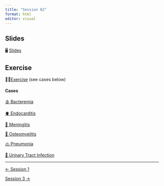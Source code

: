 ```yaml
---
title: "Session 02"
format: html
editor: visual
---
```


::: callout-important
:::

## Slides

🖥️ [Slides](slides.qmd)

## Exercise
💪🏻[Exercise](exercise.qmd) (see cases below)

::: {style="font-size: 0.875em;"}
:::

#### Cases
:::::: grid
::: {.g-col-md-4 .g-col-12}

[🩸 Bacteremia](cases/bacteremia/index.qmd){.btn .btn-outline-primary}
:::

::: {.g-col-md-4 .g-col-12}
[🫀 Endocarditis](cases/endocarditis/index.qmd){.btn .btn-outline-primary}
:::

::: {.g-col-md-4 .g-col-12}
[🧠 Meningitis](cases/meningitis/index.qmd){.btn .btn-outline-primary}
:::

::: {.g-col-md-4 .g-col-12}
[🦴 Osteomyelitis](cases/osteomyelitis/index.qmd){.btn .btn-outline-primary}
:::

::: {.g-col-md-4 .g-col-12}
[🫁 Pneumonia](cases/pneumonia/index.qmd){.btn .btn-outline-primary}
:::

::: {.g-col-md-4 .g-col-12}
[🚽 Urinary Tract Infection](cases/urinary-tract-infection/index.qmd){.btn .btn-outline-primary}
:::
::::::

------------------------------------------------------------------------

::::: {.d-flex .justify-content-between .border-top .pt-4 .mt-4}
<div>

[← Session 1](../session_01/index.qmd){.btn .btn-outline-primary}

</div>

<div>

[Session 3 →](../session_03/index.qmd){.btn .btn-outline-primary}

</div>
:::::
